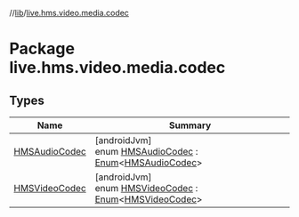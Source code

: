 //[lib](../../index)/[live.hms.video.media.codec](index)

# Package live.hms.video.media.codec

## Types

| Name                                      | Summary                                                                                                                                                                                    |
| ----------------------------------------- | ------------------------------------------------------------------------------------------------------------------------------------------------------------------------------------------ |
| [HMSAudioCodec](-h-m-s-audio-codec/index) | [androidJvm]<br />enum [HMSAudioCodec](-h-m-s-audio-codec/index) : [Enum](https://kotlinlang.org/api/latest/jvm/stdlib/kotlin/-enum/index.html)<[HMSAudioCodec](-h-m-s-audio-codec/index)> |
| [HMSVideoCodec](-h-m-s-video-codec/index) | [androidJvm]<br />enum [HMSVideoCodec](-h-m-s-video-codec/index) : [Enum](https://kotlinlang.org/api/latest/jvm/stdlib/kotlin/-enum/index.html)<[HMSVideoCodec](-h-m-s-video-codec/index)> |
